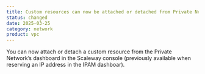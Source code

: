 ```yaml
---
title: Custom resources can now be attached or detached from Private Networks
status: changed
date: 2025-03-25
category: network
product: vpc
---
```


You can now attach or detach a custom resource from the Private Network’s dashboard in the Scaleway console (previously available when reserving an IP address in the IPAM dashboar).

